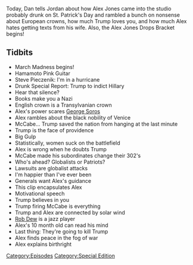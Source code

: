 {{DEFAULTSORT:
    #_EPISODE_0139:St. Patrick's Day Special Report
}}{{Episode
    | title           = St. Patrick's Day Special Report
    | caption         = [https://knowledgefight.libsyn.com/knowledge-fight-st-patricks-day-special-report Listen to this episode on Libsyn]
    | episodeNumber   = 139
    | length          = 01:37:42
    | airDate         = March 19, 2018
    | episodeType     = [[:Category:Special Edition|Special Edition]]
    | appearance      = [[Darrell Hamamoto]], [[Steve Pieczenik]], [[Andrew McCabe]], [[Rob Dew]]
    | oocDrop         = I can't do this any more
    | previousEpisode = [[138: March 13-15, 2018]]
    | nextEpisode     = [[140: February 18, 2011]]
}}

{{Stub}}

Today, Dan tells Jordan about how Alex Jones came into the studio probably drunk on St. Patrick's Day and rambled a bunch on nonsense about European crowns, how much Trump loves you, and how much Alex hates getting texts from his wife. Also, the Alex Jones Drops Bracket begins!

==Tidbits==

*March Madness begins!
*Hamamoto Pink Guitar
*Steve Pieczenik: I'm in a hurricane
*Drunk Special Report: Trump to indict Hillary
*Hear that silence?
*Books make you a Nazi
*English crown is a Transylvanian crown
*Alex's power scares [[George Soros]]
*Alex rambles about the black nobility of Venice
*McCabe... Trump saved the nation from hanging at the last minute
*Trump is the face of providence
*Big Gulp
*Statistically, women suck on the battlefield
*Alex is wrong when he doubts Trump
*McCabe made his subordinates change their 302's
*Who's ahead? Globalists or Patriots?
*Lawsuits are globalist attacks
*I'm happier than I've ever been
*Generals want Alex's guidance
*This clip encapsulates Alex
*Motivational speech
*Trump believes in you
*Trump firing McCabe is everything
*Trump and Alex are connected by solar wind
*[[Rob Dew]] is a jazz player
*Alex's 10 month old can read his mind
*Last thing: They're going to kill Trump
*Alex finds peace in the fog of war
*Alex explains birthright

[[Category:Episodes]]
[[Category:Special Edition]]
